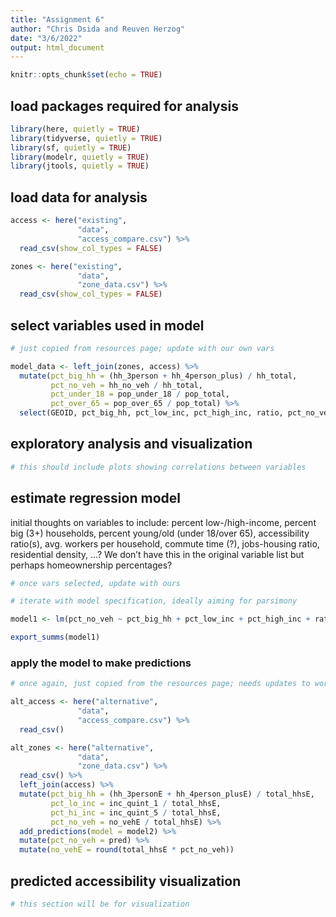 ```yaml
---
title: "Assignment 6"
author: "Chris Dsida and Reuven Herzog"
date: "3/6/2022"
output: html_document
---
```


```r
knitr::opts_chunk$set(echo = TRUE)
```

## load packages required for analysis

```r
library(here, quietly = TRUE)
library(tidyverse, quietly = TRUE)
library(sf, quietly = TRUE)
library(modelr, quietly = TRUE)
library(jtools, quietly = TRUE)
```

## load data for analysis

```r
access <- here("existing",
               "data",
               "access_compare.csv") %>%
  read_csv(show_col_types = FALSE)

zones <- here("existing",
               "data",
               "zone_data.csv") %>%
  read_csv(show_col_types = FALSE)
```

## select variables used in model

```r
# just copied from resources page; update with our own vars

model_data <- left_join(zones, access) %>%
  mutate(pct_big_hh = (hh_3person + hh_4person_plus) / hh_total,
         pct_no_veh = hh_no_veh / hh_total,
         pct_under_18 = pop_under_18 / pop_total,
         pct_over_65 = pop_over_65 / pop_total) %>%
  select(GEOID, pct_big_hh, pct_low_inc, pct_high_inc, ratio, pct_no_veh)
```

## exploratory analysis and visualization

```r
# this should include plots showing correlations between variables
```

## estimate regression model

initial thoughts on variables to include:
percent low-/high-income, percent big (3+) households, percent young/old (under 18/over 65), accessibility ratio(s), avg. workers per household, commute time (?), jobs-housing ratio, residential density, ...?
We don't have this in the original variable list but perhaps homeownership percentages?

```r
# once vars selected, update with ours

# iterate with model specification, ideally aiming for parsimony

model1 <- lm(pct_no_veh ~ pct_big_hh + pct_low_inc + pct_high_inc + ratio, data = model_data)

export_summs(model1)
```

### apply the model to make predictions

```r
# once again, just copied from the resources page; needs updates to work for us

alt_access <- here("alternative",
               "data",
               "access_compare.csv") %>%
  read_csv()

alt_zones <- here("alternative",
               "data",
               "zone_data.csv") %>%
  read_csv() %>%
  left_join(access) %>%
  mutate(pct_big_hh = (hh_3personE + hh_4person_plusE) / total_hhsE,
         pct_lo_inc = inc_quint_1 / total_hhsE,
         pct_hi_inc = inc_quint_5 / total_hhsE,
         pct_no_veh = no_vehE / total_hhsE) %>%
  add_predictions(model = model2) %>%
  mutate(pct_no_veh = pred) %>%
  mutate(no_vehE = round(total_hhsE * pct_no_veh)) 
```

## predicted accessibility visualization

```r
# this section will be for visualization
```